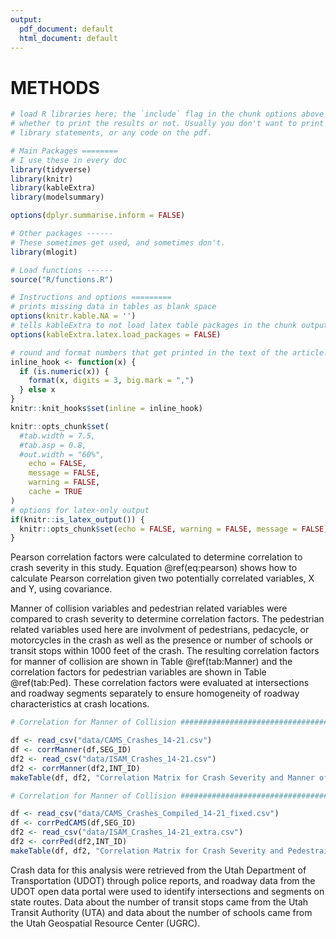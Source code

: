 ```yaml
---
output:
  pdf_document: default
  html_document: default
---
```

# METHODS

```r
# load R libraries here; the `include` flag in the chunk options above tells
# whether to print the results or not. Usually you don't want to print the
# library statements, or any code on the pdf.

# Main Packages ========
# I use these in every doc
library(tidyverse)
library(knitr)
library(kableExtra)
library(modelsummary)

options(dplyr.summarise.inform = FALSE)

# Other packages ------
# These sometimes get used, and sometimes don't.
library(mlogit)

# Load functions ------
source("R/functions.R")

# Instructions and options =========
# prints missing data in tables as blank space
options(knitr.kable.NA = '') 
# tells kableExtra to not load latex table packages in the chunk output
options(kableExtra.latex.load_packages = FALSE) 

# round and format numbers that get printed in the text of the article.
inline_hook <- function(x) {
  if (is.numeric(x)) {
    format(x, digits = 3, big.mark = ",")
  } else x
}
knitr::knit_hooks$set(inline = inline_hook)

knitr::opts_chunk$set(
  #tab.width = 7.5,
  #tab.asp = 0.8,
  #out.width = "60%",
	echo = FALSE,
	message = FALSE,
	warning = FALSE,
	cache = TRUE
)
# options for latex-only output
if(knitr::is_latex_output()) {
  knitr::opts_chunk$set(echo = FALSE, warning = FALSE, message = FALSE)
} 

```

Pearson correlation factors were calculated to determine correlation to crash severity in this study. Equation \@ref(eq:pearson) shows how to calculate Pearson correlation given two potentially correlated variables, X and Y, using covariance. 

\begin{equation}
  \rho = \frac{\text{cov}(X,Y)}{\sigma_x \sigma_y}
  (\#eq:pearson)
\end{equation}

<!-- make it clearer that this paragraph is about both segments and intersections -->
<!-- The segmentation method used in this model is based on characteristics like AADT and length to facilitate homogeneous segments. Intersection related crashes were determined by estimating the location of the stop bar given approach speeds. Considering that the segments and intersection are homogeneous and consistent, it is possible to calculate correlation between crash severities and other factors.  -->

Manner of collision variables and pedestrian related variables were compared to crash severity to determine correlation factors. The pedestrian related variables used here are involvment of pedestrians, pedacycle, or motorcycles in the crash as well as the presence or number of schools or transit stops within 1000 feet of the crash. The resulting correlation factors for manner of collision are shown in Table \@ref(tab:Manner) and the correlation factors for pedestrian variables are shown in Table \@ref(tab:Ped). These correlation factors were evaluated at intersections and roadway segments separately to ensure homogeneity of roadway characteristics at crash locations.

```r
# Correlation for Manner of Collision ######################################

df <- read_csv("data/CAMS_Crashes_14-21.csv")
df <- corrManner(df,SEG_ID)
df2 <- read_csv("data/ISAM_Crashes_14-21.csv")
df2 <- corrManner(df2,INT_ID)
makeTable(df, df2, "Correlation Matrix for Crash Severity and Manner of Collision")

```

```r
# Correlation for Manner of Collision ######################################

df <- read_csv("data/CAMS_Crashes_Compiled_14-21_fixed.csv")
df <- corrPedCAMS(df,SEG_ID)
df2 <- read_csv("data/ISAM_Crashes_14-21_extra.csv")
df2 <- corrPed(df2,INT_ID)
makeTable(df, df2, "Correlation Matrix for Crash Severity and Pedestrain Variables")

```

Crash data for this analysis were retrieved from the Utah Department of Transportation (UDOT) through police reports, and roadway data from the UDOT open data portal were used to identify intersections and segments on state routes. Data about the number of transit stops came from the Utah Transit Authority (UTA) and data about the number of schools came from the Utah Geospatial Resource Center (UGRC). 